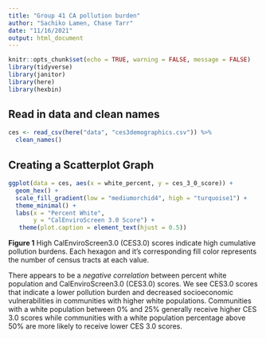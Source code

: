 ```yaml
---
title: "Group 41 CA pollution burden"
author: "Sachiko Lamen, Chase Tarr"
date: "11/16/2021"
output: html_document
---
```


```r
knitr::opts_chunk$set(echo = TRUE, warning = FALSE, message = FALSE)
library(tidyverse)
library(janitor)
library(here)
library(hexbin)
```

## Read in data and clean names
```r
ces <- read_csv(here("data", "ces3demographics.csv")) %>%
  clean_names()
```

## Creating a Scatterplot Graph
```r
ggplot(data = ces, aes(x = white_percent, y = ces_3_0_score)) +
  geom_hex() + 
  scale_fill_gradient(low = "mediumorchid4", high = "turquoise1") +
  theme_minimal() +
  labs(x = "Percent White",
       y = "CalEnviroScreen 3.0 Score") +
   theme(plot.caption = element_text(hjust = 0.5))
```

**Figure 1** High CalEnviroScreen3.0 (CES3.0) scores indicate high cumulative pollution burdens. Each hexagon and it's corresponding fill color represents the number of census tracts at each value.


There appears to be a *negative correlation* between percent white population and CalEnviroScreen3.0 (CES3.0) scores. We see CES3.0 scores that indicate a lower pollution burden and decreased socioeconomic vulnerabilities in communities with higher white populations. Communities with a white population between 0% and 25% generally receive higher CES 3.0 scores while communities with a white population percentage above 50% are more likely to receive lower CES 3.0 scores. 